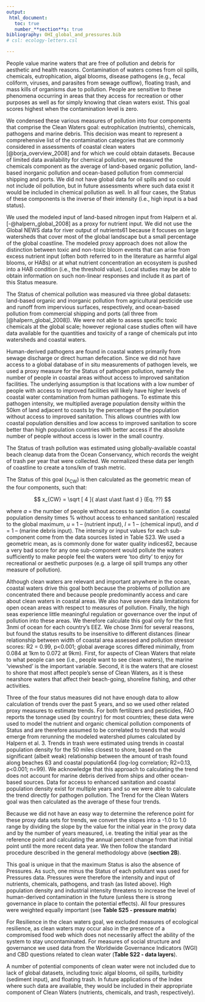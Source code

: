 ```yaml
---
output:
 html_document:
   toc: true
   number_**section**s: true
bibliography: OHI_global_and_pressures.bib
# csl: ecology-letters.csl

---
```



People value marine waters that are free of pollution and debris for aesthetic and health reasons. Contamination of waters comes from oil spills, chemicals, eutrophication, algal blooms, disease pathogens (e.g., fecal coliform, viruses, and parasites from sewage outflow), floating trash, and mass kills of organisms due to pollution. People are sensitive to these phenomena occurring in areas that they access for recreation or other purposes as well as for simply knowing that clean waters exist. This goal scores highest when the contamination level is zero.

We condensed these various measures of pollution into four components that comprise the Clean Waters goal: eutrophication (nutrients), chemicals, pathogens and marine debris. This decision was meant to represent a comprehensive list of the contamination categories that are commonly considered in assessments of coastal clean waters [@borja_overview_2008] and for which we could obtain datasets. Because of limited data availability for chemical pollution, we measured the chemicals component as the average of land-based organic pollution, land-based inorganic pollution and ocean-based pollution from commercial shipping and ports. We did not have global data for oil spills and so could not include oil pollution, but in future assessments where such data exist it would be included in chemical pollution as well. In all four cases, the Status of these components is the inverse of their intensity (i.e., high input is a bad status).

We used the modeled input of land-based nitrogen input from Halpern et al. [-@halpern_global_2008] as a proxy for nutrient input. We did not use the Global NEWS data for river output of nutrients61 because it focuses on large watersheds that cover most of the global landscape but a small percentage of the global coastline. The modeled proxy approach does not allow the distinction between toxic and non-toxic bloom events that can arise from excess nutrient input (often both referred to in the literature as harmful algal blooms, or HABs) or at what nutrient concentration an ecosystem is pushed into a HAB condition (i.e., the threshold value). Local studies may be able to obtain information on such non-linear responses and include it as part of this Status measure.

The Status of chemical pollution was measured via three global datasets: land-based organic and inorganic pollution from agricultural pesticide use and runoff from impervious surfaces, respectively, and ocean-based pollution from commercial shipping and ports (all three from [@halpern_global_2008]). We were not able to assess specific toxic chemicals at the global scale; however regional case studies often will have data available for the quantities and toxicity of a range of chemicals put into watersheds and coastal waters.

Human-derived pathogens are found in coastal waters primarily from sewage discharge or direct human defecation. Since we did not have access to a global database of in situ measurements of pathogen levels, we used a proxy measure for the Status of pathogen pollution, namely the number of people in coastal areas without access to improved sanitation facilities. The underlying assumption is that locations with a low number of people with access to improved facilities will likely have higher levels of coastal water contamination from human pathogens. To estimate this pathogen intensity, we multiplied average population density within the 50km of land adjacent to coasts by the percentage of the population without access to improved sanitation. This allows countries with low coastal population densities and low access to improved sanitation to score better than high population countries with better access if the absolute number of people without access is lower in the small country.

The Status of trash pollution was estimated using globally-available coastal beach cleanup data from the Ocean Conservancy, which records the weight of trash per year that were collected. We normalized these data per length of coastline to create a tons/km of trash metric.

The Status of this goal (x<sub>CW</sub>) is then calculated as the geometric mean of the four components, such that:

$$
x_{CW} = \sqrt [ 4 ]{ a\ast u\ast l\ast d } (Eq. ??)
$$

where _a_ = the number of people without access to sanitation (i.e. coastal population density times % without access to enhanced sanitation) rescaled to the global maximum, _u_ = 1 – (nutrient input), _l_ = 1 – (chemical input), and _d_ = 1 – (marine debris input). The intensity or input values for each sub-component come from the data sources listed in Table S23. We used a geometric mean, as is commonly done for water quality indices62, because a very bad score for any one sub-component would pollute the waters sufficiently to make people feel the waters were ‘too dirty’ to enjoy for recreational or aesthetic purposes (e.g. a large oil spill trumps any other measure of pollution).

Although clean waters are relevant and important anywhere in the ocean, coastal waters drive this goal both because the problems of pollution are concentrated there and because people predominantly access and care about clean waters in coastal areas. We also have severe data limitations for open ocean areas with respect to measures of pollution. Finally, the high seas experience little meaningful regulation or governance over the input of pollution into these areas. We therefore calculate this goal only for the first 3nmi of ocean for each country’s EEZ. We chose 3nmi for several reasons, but found the status results to be insensitive to different distances (linear relationship between width of coastal area assessed and pollution stressor scores: R2 = 0.99, p<0.001; global average scores differed minimally, from 0.084 at 1km to 0.072 at 9km). First, for aspects of Clean Waters that relate to what people can see (i.e., people want to see clean waters), the marine ‘viewshed’ is the important variable. Second, it is the waters that are closest to shore that most affect people’s sense of Clean Waters, as it is these nearshore waters that affect their beach-going, shoreline fishing, and other activities.

Three of the four status measures did not have enough data to allow calculation of trends over the past 5 years, and so we used other related proxy measures to estimate trends. For both fertilizers and pesticides, FAO reports the tonnage used (by country) for most countries; these data were used to model the nutrient and organic chemical pollution components of Status and are therefore assumed to be correlated to trends that would emerge from rerunning the modeled watershed plumes calculated by Halpern et al. 3. Trends in trash were estimated using trends in coastal population density for the 50 miles closest to shore, based on the significant (albeit weak) relationship between the amount of trash found along beaches 63 and coastal population64 (log-log correlation; R2=0.13, p<0.001; n=99). We acknowledge that this approach to calculating the trend does not account for marine debris derived from ships and other ocean-based sources. Data for access to enhanced sanitation and coastal population density exist for multiple years and so we were able to calculate the trend directly for pathogen pollution. The Trend for the Clean Waters goal was then calculated as the average of these four trends.

Because we did not have an easy way to determine the reference point for these proxy data sets for trends, we convert the slopes into a -1.0 to 1.0 range by dividing the slope by the value for the initial year in the proxy data and by the number of years measured, i.e. treating the initial year as the reference point and calculating the annual percent change from that initial point until the more recent data year. We then follow the standard procedure described in the general methodology above (**section 2B**).

This goal is unique in that the maximum Status is also the absence of Pressures. As such, one minus the Status of each pollutant was used for Pressures data. Pressures were therefore the intensity and input of nutrients, chemicals, pathogens, and trash (as listed above). High population density and industrial intensity threatens to increase the level of human-derived contamination in the future (unless there is strong governance in place to contain the potential effects). All four pressures were weighted equally important (see **Table S25 - pressure matrix**)

For Resilience in the clean waters goal, we excluded measures of ecological resilience, as clean waters may occur also in the presence of a compromised food web which does not necessarily affect the ability of the system to stay uncontaminated. For measures of social structure and governance we used data from the Worldwide Governance Indicators (WGI) and CBD questions related to clean water (**Table S22 - data layers**).

A number of potential components of clean water were not included due to lack of global datasets, including toxic algal blooms, oil spills, turbidity (sediment input), and floating trash. In future applications of the Index where such data are available, they would be included in their appropriate component of Clean Waters (nutrients, chemicals, and trash, respectively).

